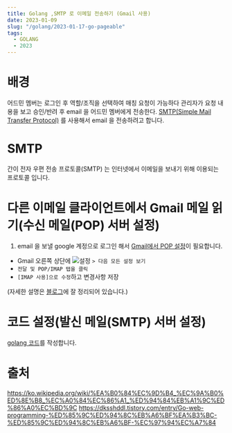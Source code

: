 ```yaml
---
title: Golang ,SMTP 로 이메일 전송하기 (Gmail 사용)
date: 2023-01-09
slug: "/golang/2023-01-17-go-pageable"
tags:
  - GOLANG
  - 2023
---
```


# 배경

어드민 멤버는 로그인 후 역할/조직을 선택하여 매칭 요청이 가능하다
관리자가 요청 내용을 보고 승인/반려 후 email 을 어드민 멤버에게 전송한다.
[SMTP(Simple Mail Transfer Protocol)](https://en.wikipedia.org/wiki/Simple_Mail_Transfer_Protocol) 를 사용해서 email 을 전송하려고 합니다.


# SMTP
간이 전자 우편 전송 프로토콜(SMTP) 는 인터넷에서 이메일을 보내기 위해 이용되는 프로토콜 입니다.


# 다른 이메일 클라이언트에서 Gmail 메일 읽기(수신 메일(POP) 서버 설정)

1. email 을 보낼 google 계정으로 로그인 해서 [Gmail에서 POP 설정](https://support.google.com/mail/answer/7104828?hl=ko)이 필요합니다.
  * Gmail 오른쪽 상단에  ![설정](https://lh3.googleusercontent.com/p3J-ZSPOLtuBBR_ofWTFDfdgAYQgi8mR5c76ie8XQ2wjegk7-yyU5zdRVHKybQgUlQ=w36-h36) `> 다음 모든 설정 보기`
  * `전달 및 POP/IMAP 탭을 클릭`
  * `[IMAP 사용]으로 수정`하고 변경사항 저장

  (자세한 설명은 [블로그](https://hyunmin1906.tistory.com/276)에 잘 정리되어 있습니다.)

# 코드 설정(발신 메일(SMTP) 서버 설정)

[golang 코드](https://mailtrap.io/blog/golang-send-email/)를 작성합니다.



# 출처
https://ko.wikipedia.org/wiki/%EA%B0%84%EC%9D%B4_%EC%9A%B0%ED%8E%B8_%EC%A0%84%EC%86%A1_%ED%94%84%EB%A1%9C%ED%86%A0%EC%BD%9C
https://dksshddl.tistory.com/entry/Go-web-programming-%ED%85%9C%ED%94%8C%EB%A6%BF%EA%B3%BC-%ED%85%9C%ED%94%8C%EB%A6%BF-%EC%97%94%EC%A7%84